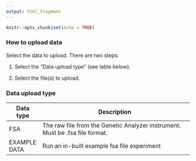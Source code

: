 ```yaml
---
output: html_fragment
---
```


```r
knitr::opts_chunk$set(echo = TRUE)
```

### How to upload data

Select the data to upload. There are two steps:

1.  Select the "Data upload type" (see table below).

2.  Select the file(s) to upload.

### Data upload type

| Data type | Description                                                                                                                                                                                                                           |
|-------------|-----------------------------------------------------------|
| FSA              | The raw file from the Genetic Analyzer instrument. Must be .fsa file format.                                                                                                                                                          |
| EXAMPLE DATA     | Run an in-built example fsa file experiment                                                                                                                                                                                           |


